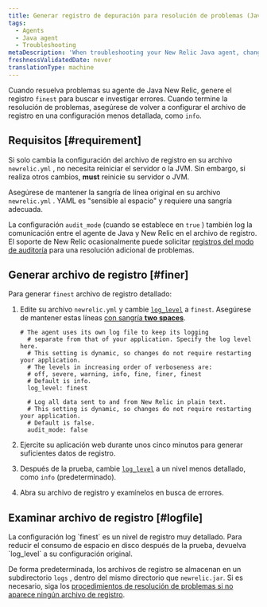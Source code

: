 ```yaml
---
title: Generar registro de depuración para resolución de problemas (Java)
tags:
  - Agents
  - Java agent
  - Troubleshooting
metaDescription: 'When troubleshooting your New Relic Java agent, change the newrelic_agent.log level temporarily to FINEST, then collect about 5 minutes of log data.'
freshnessValidatedDate: never
translationType: machine
---
```


Cuando resuelva problemas su agente de Java New Relic, genere el registro `finest` para buscar e investigar errores. Cuando termine la resolución de problemas, asegúrese de volver a configurar el archivo de registro en una configuración menos detallada, como `info`.

## Requisitos [#requirement]

Si solo cambia la configuración del archivo de registro en su archivo `newrelic.yml` , no necesita reiniciar el servidor o la JVM. Sin embargo, si realiza otros cambios, <DNT>**must**</DNT> reinicie su servidor o JVM.

Asegúrese de mantener la sangría de línea original en su archivo `newrelic.yml` . YAML es "sensible al espacio" y requiere una sangría adecuada.

La configuración `audit_mode` (cuando se establece en `true` ) también log la comunicación entre el agente de Java y New Relic en el archivo de registro. El soporte de New Relic ocasionalmente puede solicitar [registros del modo de auditoría](/docs/agents/manage-apm-agents/configuration/log-audit-all-data-your-new-relic-agent-transmits) para una resolución adicional de problemas.

## Generar archivo de registro [#finer]

Para generar `finest` archivo de registro detallado:

1. Edite su archivo `newrelic.yml` y cambie [`log_level`](/docs/agents/java-agent/configuration/java-agent-configuration-config-file#cfg-log_level) a `finest`. Asegúrese de mantener estas líneas [con sangría <DNT>**two spaces**</DNT>](#requirements).

   ```
   # The agent uses its own log file to keep its logging
     # separate from that of your application. Specify the log level here.
     # This setting is dynamic, so changes do not require restarting your application.
     # The levels in increasing order of verboseness are:
     # off, severe, warning, info, fine, finer, finest
     # Default is info.
     log_level: finest

     # Log all data sent to and from New Relic in plain text.
     # This setting is dynamic, so changes do not require restarting your application.
     # Default is false.
     audit_mode: false
   ```

2. Ejercite su aplicación web durante unos cinco minutos para generar suficientes datos de registro.

3. Después de la prueba, cambie [`log_level`](/docs/agents/java-agent/configuration/java-agent-configuration-config-file#cfg-log_level) a un nivel menos detallado, como `info` (predeterminado).

4. Abra su archivo de registro y examínelos en busca de errores.

## Examinar archivo de registro [#logfile]

<Callout variant="important">
  La configuración log `finest` es un nivel de registro muy detallado. Para reducir el consumo de espacio en disco después de la prueba, devuelva `log_level` a su configuración original.
</Callout>

De forma predeterminada, los archivos de registro se almacenan en un subdirectorio `logs` , dentro del mismo directorio que `newrelic.jar`. Si es necesario, siga los [procedimientos de resolución de problemas si no aparece ningún archivo de registro](/docs/agents/java-agent/troubleshooting/no-log-file-java).
